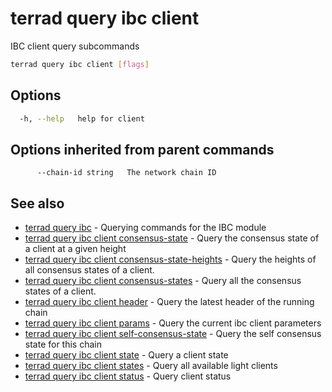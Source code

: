 # terrad query ibc client

IBC client query subcommands

```sh Terrad
terrad query ibc client [flags]
```

## Options

```sh Terrad
  -h, --help   help for client
```

## Options inherited from parent commands

```
      --chain-id string   The network chain ID
```

## See also

* [terrad query ibc](terrad_query_ibc.mdx)	 - Querying commands for the IBC module
* [terrad query ibc client consensus-state](terrad_query_ibc_client_consensus-state.mdx)	 - Query the consensus state of a client at a given height
* [terrad query ibc client consensus-state-heights](terrad_query_ibc_client_consensus-state-heights.mdx)	 - Query the heights of all consensus states of a client.
* [terrad query ibc client consensus-states](terrad_query_ibc_client_consensus-states.mdx)	 - Query all the consensus states of a client.
* [terrad query ibc client header](terrad_query_ibc_client_header.mdx)	 - Query the latest header of the running chain
* [terrad query ibc client params](terrad_query_ibc_client_params.mdx)	 - Query the current ibc client parameters
* [terrad query ibc client self-consensus-state](terrad_query_ibc_client_self-consensus-state.mdx)	 - Query the self consensus state for this chain
* [terrad query ibc client state](terrad_query_ibc_client_state.mdx)	 - Query a client state
* [terrad query ibc client states](terrad_query_ibc_client_states.mdx)	 - Query all available light clients
* [terrad query ibc client status](terrad_query_ibc_client_status.mdx)	 - Query client status


